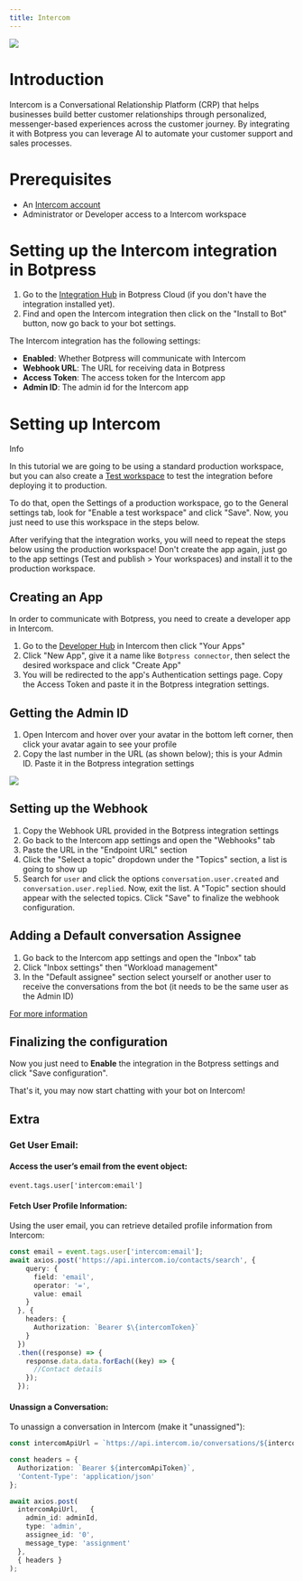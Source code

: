```yaml
---
title: Intercom
---
```



<img src="./assets/intercom.png" />

# Introduction

Intercom is a Conversational Relationship Platform (CRP) that helps businesses build better customer relationships through personalized, messenger-based experiences across the customer journey. By integrating it with Botpress you can leverage AI to automate your customer support and sales processes.

# Prerequisites

* An [Intercom account](https://www.intercom.com/)
* Administrator or Developer access to a Intercom workspace

# Setting up the Intercom integration in Botpress

1. Go to the [Integration Hub](https://app.botpress.cloud/hub) in Botpress Cloud (if you don't have the integration installed yet).
2. Find and open the Intercom integration then click on the "Install to Bot" button, now go back to your bot settings.

The Intercom integration has the following settings:

* **Enabled**: Whether Botpress will communicate with Intercom
* **Webhook URL**: The URL for receiving data in Botpress
* **Access Token**: The access token for the Intercom app
* **Admin ID**: The admin id for the Intercom app

# Setting up Intercom

<Info>
Info

In this tutorial we are going to be using a standard production workspace, but you can also create a [Test workspace](https://www.intercom.com/help/en/articles/188-create-a-test-workspace-in-intercom) to test the integration before deploying it to production.

To do that, open the Settings of a production workspace, go to the General settings tab, look for "Enable a test workspace" and click "Save". Now, you just need to use this workspace in the steps below.

After verifying that the integration works, you will need to repeat the steps below using the production workspace! Don't create the app again, just go to the app settings (Test and publish > Your workspaces) and install it to the production workspace.
</Info>

## Creating an App

In order to communicate with Botpress, you need to create a developer app in Intercom.

1. Go to the [Developer Hub](https://developers.intercom.com/) in Intercom then click "Your Apps"
2. Click "New App", give it a name like `Botpress connector`, then select the desired workspace and click "Create App"
3. You will be redirected to the app's Authentication settings page. Copy the Access Token and paste it in the Botpress integration settings.

## Getting the Admin ID

1. Open Intercom and hover over your avatar in the bottom left corner, then click your avatar again to see your profile
2. Copy the last number in the URL (as shown below); this is your Admin ID. Paste it in the Botpress integration settings

<img src="./assets/intercom-url.png" />

## Setting up the Webhook

1. Copy the Webhook URL provided in the Botpress integration settings
2. Go back to the Intercom app settings and open the "Webhooks" tab
3. Paste the URL in the "Endpoint URL" section
4. Click the "Select a topic" dropdown under the "Topics" section, a list is going to show up
5. Search for `user` and click the options `conversation.user.created` and `conversation.user.replied`. Now, exit the list. A "Topic" section should appear with the selected topics. Click "Save" to finalize the webhook configuration.

## Adding a Default conversation Assignee

1. Go back to the Intercom app settings and open the "Inbox" tab
2. Click "Inbox settings" then "Workload management"
3. In the "Default assignee" section select yourself or another user to receive the conversations from the bot (it needs to be the same user as the Admin ID)

[For more information](https://www.intercom.com/help/en/articles/6561699-assign-conversations-to-teammates-and-teams)

## Finalizing the configuration

Now you just need to **Enable** the integration in the Botpress settings and click "Save configuration".

That's it, you may now start chatting with your bot on Intercom!

## Extra

### Get User Email:

#### Access the user’s email from the event object:

`event.tags.user['intercom:email']`

#### Fetch User Profile Information:

Using the user email, you can retrieve detailed profile information from Intercom:

```ts
const email = event.tags.user['intercom:email'];
await axios.post('https://api.intercom.io/contacts/search', {
    query: {
      field: 'email',
      operator: '=',
      value: email
    }
  }, {
    headers: {
      Authorization: `Bearer $\{intercomToken}`
    }
  })
  .then((response) => {
    response.data.data.forEach((key) => {
      //Contact details
    });
  });
```

#### Unassign a Conversation:

To unassign a conversation in Intercom (make it "unassigned"):

```ts
const intercomApiUrl = `https://api.intercom.io/conversations/${intercomConvoId}/parts`;

const headers = {
  Authorization: `Bearer ${intercomApiToken}`,
  'Content-Type': 'application/json'
};

await axios.post(
  intercomApiUrl,   {
    admin_id: adminId,
    type: 'admin',
    assignee_id: '0',
    message_type: 'assignment'
  },
  { headers }
);
```

